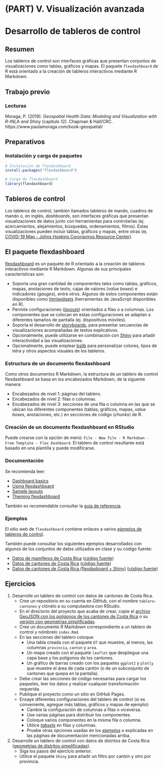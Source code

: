 # (PART) V. Visualización avanzada {-}

# Desarrollo de tableros de control

## Resumen
Los tableros de control son interfaces gráficas que presentan conjuntos de visualizaciones como tablas, gráficos y mapas. El paquete `flexdashboard` de R está orientado a la creación de tableros interactivos mediante R Markdown.

## Trabajo previo

### Lecturas
Moraga, P. (2019). *Geospatial Health Data: Modeling and Visualization with R-INLA and Shiny* (capítulo 12). Chapman & Hall/CRC. https://www.paulamoraga.com/book-geospatial/

## Preparativos

### Instalación y carga de paquetes

```r
# Instalación de flexdashboard
install.packages("flexdashboard")
```

```r
# Carga de flexdashboard
library(flexdashboard)
```

## Tableros de control
Los tableros de control, también llamados tableros de mando, cuadros de mando o, en inglés, *dashboards*, son interfaces gráficas que presentan visualizaciones de datos junto con herramientas para controlarlas (ej. acercamientos, alejamientos, búsquedas, ordenamientos, filtros). Estas visualizaciones pueden incluir tablas, gráficos y mapas, entre otras (ej. [COVID-19 Map - Johns Hopkins Coronavirus Resource Center](https://coronavirus.jhu.edu/map.html)).

## El paquete flexdashboard
[flexdashboard](https://pkgs.rstudio.com/flexdashboard/) es un paquete de R orientado a la creación de tableros interactivos mediante R Markdown. Algunas de sus principales características son:

- Soporta una gran cantidad de componentes tales como tablas, gráficos, mapas, anotaciones de texto, cajas de valores (*value boxes*) e indicadores (*gauges*), entre otros. Algunos de estos componentes están disponibles como [htmlwidgets](https://www.htmlwidgets.org/) (herramientas de JavaScript disponibles en R).
- Permite configuraciones ([*layouts*](https://pkgs.rstudio.com/flexdashboard/articles/layouts.html)) orientados a filas o a columnas. Los componentes que se colocan en estas configuraciones se adaptan a diferentes tamaños de pantalla (ej. dispositivos móviles).
- Soporta el desarrollo de [storyboards](https://pkgs.rstudio.com/flexdashboard/articles/using.html#storyboards), para presentar secuencias de visualizaciones acompañadas de textos explicativos.
- Opcionalmente, puede utilizarse en combinación con [Shiny](https://shiny.rstudio.com/) para añadir interactividad a las visualizaciones.
- Opcionalmente, puede emplear [bslib](https://rstudio.github.io/bslib/) para personalizar colores, tipos de letra y otros aspectos visuales de los tableros.

### Estructura de un documento flexdashboard
Como otros documentos R Markdown, la estructura de un tablero de control flexdashboard se basa en los encabezados Markdown, de la siguente manera: 

- Encabezados de nivel 1: páginas del tablero.
- Encabezados de nivel 2: filas o columnas.
- Encabezados de nivel 3: secciones de una fila o columna en las que se ubican los diferentes componentes (tablas, gráficos, mapas, *value boxes*, anotaciones, etc.) en secciones de código (*chunks*) de R.

### Creación de un documento flexdashboard en RStudio
Puede crearse con la opción de menú: `File - New File - R Markdown - From Template - Flex Dashboard`. El tablero de control resultante está basado en una plantilla y puede modificarse.

### Documentación
Se recomienda leer:

- [Dashboard basics](https://pkgs.rstudio.com/flexdashboard/articles/flexdashboard.html)
- [Using flexdashboard](https://pkgs.rstudio.com/flexdashboard/articles/using.html)
- [Sample layouts](https://pkgs.rstudio.com/flexdashboard/articles/layouts.html)
- [Theming flexdashboard](https://pkgs.rstudio.com/flexdashboard/articles/theme.html)

También es recomendable consultar la [guía de referencia](https://pkgs.rstudio.com/flexdashboard/reference/).

### Ejemplos
El sitio web de `flexdashboard` contiene enlaces a varios [ejemplos de tableros de control](https://pkgs.rstudio.com/flexdashboard/articles/examples.html).

También puede consultar los siguientes ejemplos desarrollados con algunos de los conjuntos de datos utilizados en clase y su código fuente:

- [Datos de mamíferos de Costa Rica](https://gf0604-procesamientodatosgeograficos.github.io/2022-i-mamiferos-flexdashboard/) ([código fuente](https://github.com/gf0604-procesamientodatosgeograficos/2022-i-mamiferos-flexdashboard))
- [Datos de cantones de Costa Rica](https://gf0604-procesamientodatosgeograficos.github.io/2022-i-cantones-flexdashboard/) ([código fuente](https://github.com/gf0604-procesamientodatosgeograficos/2022-i-cantones-flexdashboard))
- [Datos de cantones de Costa Rica (flexdasboard + Shiny)](https://mfvargas.shinyapps.io/2022-i-cantones-flexdashboard-shiny/) ([código fuente](https://github.com/gf0604-procesamientodatosgeograficos/2022-i-cantones-flexdashboard-shiny))

## Ejercicios
1. Desarrolle un tablero de control con datos de cantones de Costa Rica.
    - Cree un repositorio en su cuenta en GitHub, con el nombre `tablero-cantones` y clónelo a su computadora con RStudio.
    - En el directorio del proyecto que acaba de crear, copie el [archivo GeoJSON con los polígonos de los cantones de Costa Rica](datos/ign/delimitacion-territorial-administrativa/cantones.geojson) o su [versión con geometrías simplificadas](datos/ign/delimitacion-territorial-administrativa/cantones_simplificados.geojson).
    - Cree un documento R Markdown correspondiente a un tablero de control y nómbrelo `index.Rmd`.
    - En las secciones del tablero coloque:
        - Una tabla creada con el paquete `DT` que muestre, al menos, las columnas `provincia`, `canton` y `area`.
        - Un mapa creado con el paquete `leaflet` que despliegue una capa base y los polígonos de los cantones.
        - Un gráfico de barras creado con los paquetes `ggplot2` y `plotly` que muestre el área de cada cantón (o de un subconjunto de cantones que quepa en la pantalla).
    - Debe crear las secciones de código necesarias para cargar los paquetes, leer los datos y realizar cualquier transformación requerida.
    - Publique el proyecto como un sitio en GitHub Pages.
    - Ensaye diferentes configuraciones del tablero de control (si es conveniente, agregue más tablas, gráficos y mapas de ejemplo):
        - Cambie la configuración de columnas a filas o viceversa.
        - Use varias páginas para distribuir los componentes.
        - Coloque varios componentes en la misma fila o columna.
        - Utilice [*tabsets*](https://pkgs.rstudio.com/flexdashboard/articles/layouts.html#tabset-column) en filas y columnas.
        - Pruebe otras opciones usadas en los [ejemplos](https://pkgs.rstudio.com/flexdashboard/articles/examples.html) o explicadas en las páginas de documentación mencionadas arriba.
        
2. Desarrolle un tablero de control con datos de distritos de Costa Rica ([geometrías de distritos simplificadas](datos/ign/delimitacion-territorial-administrativa/distritos_simplificados.geojson)).
    - Siga los pasos del ejercicio anterior.
    - Utilice el paquete `Shiny` para añadir un filtro por cantón y otro por provincia.